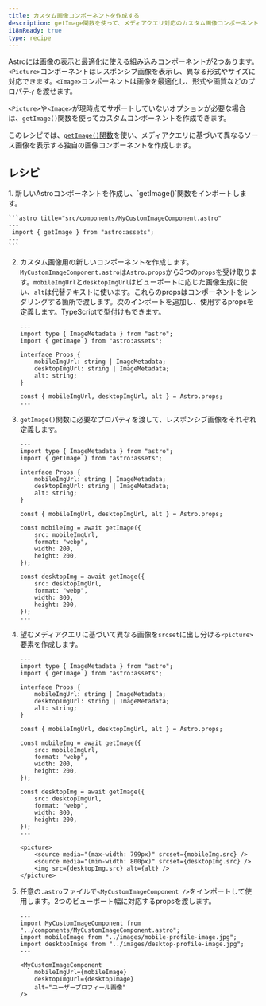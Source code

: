 ```yaml
---
title: カスタム画像コンポーネントを作成する
description: getImage関数を使って、メディアクエリ対応のカスタム画像コンポーネントを作成する方法を学びます。
i18nReady: true
type: recipe
---
```


Astroには画像の表示と最適化に使える組み込みコンポーネントが2つあります。`<Picture>`コンポーネントはレスポンシブ画像を表示し、異なる形式やサイズに対応できます。`<Image>`コンポーネントは画像を最適化し、形式や画質などのプロパティを渡せます。

`<Picture>`や`<Image>`が現時点でサポートしていないオプションが必要な場合は、`getImage()`関数を使ってカスタムコンポーネントを作成できます。

このレシピでは、[`getImage()`関数](/ja/guides/images/#generating-images-with-getimage)を使い、メディアクエリに基づいて異なるソース画像を表示する独自の画像コンポーネントを作成します。

## レシピ

<Steps>
1. 新しいAstroコンポーネントを作成し、`getImage()`関数をインポートします。

    
    ```astro title="src/components/MyCustomImageComponent.astro" 
    ---
     import { getImage } from "astro:assets";
    ---
    ```

2. カスタム画像用の新しいコンポーネントを作成します。`MyCustomImageComponent.astro`は`Astro.props`から3つの`props`を受け取ります。`mobileImgUrl`と`desktopImgUrl`はビューポートに応じた画像生成に使い、`alt`は代替テキストに使います。これらのpropsはコンポーネントをレンダリングする箇所で渡します。次のインポートを追加し、使用するpropsを定義します。TypeScriptで型付けもできます。

    
    ```astro title="src/components/MyCustomImageComponent.astro" ins={3, 11}
    ---
    import type { ImageMetadata } from "astro";
    import { getImage } from "astro:assets";

    interface Props {
        mobileImgUrl: string | ImageMetadata;
        desktopImgUrl: string | ImageMetadata;
        alt: string;
    }

    const { mobileImgUrl, desktopImgUrl, alt } = Astro.props;
    ---
    ```

3. `getImage()`関数に必要なプロパティを渡して、レスポンシブ画像をそれぞれ定義します。

    
    ```astro title="src/components/MyCustomImageComponent.astro" ins={13-18, 20-25}
    ---
    import type { ImageMetadata } from "astro";
    import { getImage } from "astro:assets";

    interface Props {
        mobileImgUrl: string | ImageMetadata;
        desktopImgUrl: string | ImageMetadata;
        alt: string;
    }

    const { mobileImgUrl, desktopImgUrl, alt } = Astro.props;

    const mobileImg = await getImage({
        src: mobileImgUrl,
        format: "webp",
        width: 200,
        height: 200,
    });

    const desktopImg = await getImage({
        src: desktopImgUrl,
        format: "webp",
        width: 800,
        height: 200,
    });
    ---
    ```

4. 望むメディアクエリに基づいて異なる画像を`srcset`に出し分ける`<picture>`要素を作成します。

    
    ```astro title="src/components/MyCustomImageComponent.astro" ins={28-32}
    ---
    import type { ImageMetadata } from "astro";
    import { getImage } from "astro:assets";

    interface Props {
        mobileImgUrl: string | ImageMetadata;
        desktopImgUrl: string | ImageMetadata;
        alt: string;
    }

    const { mobileImgUrl, desktopImgUrl, alt } = Astro.props;

    const mobileImg = await getImage({
        src: mobileImgUrl,
        format: "webp",
        width: 200,
        height: 200,
    });

    const desktopImg = await getImage({
        src: desktopImgUrl,
        format: "webp",
        width: 800,
        height: 200,
    });
    ---

    <picture>
        <source media="(max-width: 799px)" srcset={mobileImg.src} />
        <source media="(min-width: 800px)" srcset={desktopImg.src} />
        <img src={desktopImg.src} alt={alt} />
    </picture>
    ```

5. 任意の`.astro`ファイルで`<MyCustomImageComponent />`をインポートして使用します。2つのビューポート幅に対応するpropsを渡します。

    
    ```astro title="src/pages/index.astro" 
    ---
    import MyCustomImageComponent from "../components/MyCustomImageComponent.astro";
    import mobileImage from "../images/mobile-profile-image.jpg";
    import desktopImage from "../images/desktop-profile-image.jpg";
    ---

    <MyCustomImageComponent
        mobileImgUrl={mobileImage}
        desktopImgUrl={desktopImage}
        alt="ユーザープロフィール画像"
    />
    ```
</Steps>
